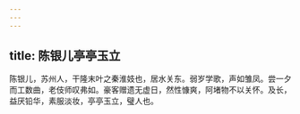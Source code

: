 ```yaml
---
---
---
```

title: 陈银儿亭亭玉立
---



陈银儿，苏州人，干隆末叶之秦淮妓也，居水关东。弱岁学歌，声如雏凤。尝一夕而工数曲，老伎师叹弗如。豪客赠遗无虚日，然性慷爽，阿堵物不以关怀。及长，益厌铅华，素服淡妆，亭亭玉立，璧人也。